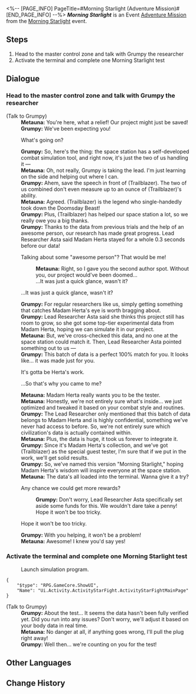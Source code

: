 <%-- [PAGE_INFO]
PageTitle=#Morning Starlight (Adventure Mission)#
[END_PAGE_INFO] --%>
{{Stub|Dialogue.}}
{{Mission Infobox
|id            = 8032301
|title         = Morning Starlight
|image         = <!--Mission Morning Starlight (Adventure Mission).png-->
|type          = Adventure
|event_name    = Morning Starlight
|chapter       = 
|requirements  = Reach [[Trailblaze Level]] 21
|summary       = <!--official mission summary from Fate's Atlas-->
|characters    = Grumpy; Metauna; Trailblazer
|startLocation = [[Herta Space Station]] - [[Master Control Zone]]
|world         = Herta Space Station
|area          = Master Control Zone
|prev          = 
|next          = 
|rewards       = Credit*5,000
}}
'''''Morning Starlight''''' is an Event [[Adventure Mission]] from the [[Morning Starlight]] event.

==Steps==
# Head to the master control zone and talk with Grumpy the researcher
# Activate the terminal and complete one Morning Starlight test

<!--
==Gameplay Notes==

--><!--
==Trial Character==

-->
==Dialogue==
{{Stub Dialogue}}
===Head to the master control zone and talk with Grumpy the researcher{{subst:void|<!--803230101-->}}===
{{Mission Description|type=adventure|location=Master Control Zone|The space station researcher, Grumpy, has something urgent for you. Apparently, she ran into a research bottleneck and needs your aid.<br />Can a Nameless also moonlight as a researcher? You're a bit at a loss, but you discovered all this has something to do with the Herta, and now things seem like they make more sense...}}
{{Dialogue Start}}

;(Talk to Grumpy)
:'''Metauna:''' You're here, what a relief! Our project might just be saved!
:'''Grumpy:''' We've been expecting you!
:{{DIcon|Arrow}} What's going on?
:'''Grumpy:''' So, here's the thing: the space station has a self-developed combat simulation tool, and right now, it's just the two of us handling it &mdash;
:'''Metauna:''' Oh, not really, Grumpy is taking the lead. I'm just learning on the side and helping out where I can.
:'''Grumpy:''' Ahem, save the speech in front of (Trailblazer). The two of us combined don't even measure up to an ounce of (Trailblazer)'s ability.
:'''Metauna:''' Agreed. (Trailblazer) is the legend who single-handedly took down the Doomsday Beast!
:'''Grumpy:''' Plus, (Trailblazer) has helped our space station a lot, so we really owe you a big thanks.
:'''Grumpy:''' Thanks to the data from previous trials and the help of an awesome person, our research has made great progress. Lead Researcher Asta said Madam Herta stayed for a whole 0.3 seconds before our data!
:{{DIcon|Arrow}} Talking about some "awesome person"? That would be me!
::'''Metauna:''' Right, so I gave you the second author spot. Without you, our project would've been doomed...
::...It was just a quick glance, wasn't it?
:{{DIcon|Arrow}} ...It was just a quick glance, wasn't it?
:'''Grumpy:''' For regular researchers like us, simply getting something that catches Madam Herta's eye is worth bragging about.
:'''Grumpy:''' Lead Researcher Asta said she thinks this project still has room to grow, so she got some top-tier experimental data from Madam Herta, hoping we can simulate it in our project.
:'''Metauna:''' But, we've cross-checked this data, and no one at the space station could match it. Then, Lead Researcher Asta pointed something out to us &mdash;
:'''Grumpy:''' This batch of data is a perfect 100% match for you. It looks like... it was made just for you.
:{{DIcon|Arrow}} It's gotta be Herta's work.
:{{DIcon|Arrow}} ...So that's why you came to me?
:'''Metauna:''' Madam Herta really wants you to be the tester.
:'''Metauna:''' Honestly, we're not entirely sure what's inside... we just optimized and tweaked it based on your combat style and routines.
:'''Grumpy:''' The Lead Researcher only mentioned that this batch of data belongs to Madam Herta and is highly confidential, something we've never had access to before. So, we're not entirely sure which civilization's data is actually contained within.
:'''Metauna:''' Plus, the data is huge, it took us forever to integrate it.
:'''Grumpy:''' Since it's Madam Herta's collection, and we've got (Trailblazer) as the special guest tester, I'm sure that if we put in the work, we'll get solid results.
:'''Grumpy:''' So, we've named this version "Morning Starlight," hoping Madam Herta's wisdom will inspire everyone at the space station.
:'''Metauna:''' The data's all loaded into the terminal. Wanna give it a try?
:{{DIcon|Arrow}} Any chance we could get more rewards?
::'''Grumpy:''' Don't worry, Lead Researcher Asta specifically set aside some funds for this. We wouldn't dare take a penny!
::Hope it won't be too tricky.
:{{DIcon|Arrow}} Hope it won't be too tricky.
:'''Grumpy:''' With you helping, it won't be a problem!
:'''Metauna:''' Awesome! I knew you'd say yes!
:{{tx}}

{{Dialogue End}}

===Activate the terminal and complete one Morning Starlight test{{subst:void|<!--803230102-->}}===
{{Mission Description|type=adventure|location=Master Control Zone|update|The testing data that Grumpy and Metauna have all seem to be penned by Herta's hand. Now you understand why they had to have you come to do the testing.<br />This is all Herta's doing.}}
{{Dialogue Start}}

:{{DIcon|Fight Club}} Launch simulation program.
<pre>{
	"$type": "RPG.GameCore.ShowUI",
	"Name": "Ui.Activity.ActivityStarFight.ActivityStarFightMainPage"
}</pre>


;(Talk to Grumpy)
:'''Grumpy:''' About the test... It seems the data hasn't been fully verified yet. Did you run into any issues? Don't worry, we'll adjust it based on your body data in real time.
:'''Metauna:''' No danger at all, if anything goes wrong, I'll pull the plug right away!
:'''Grumpy:''' Well then... we're counting on you for the test!
{{Dialogue End}}

==Other Languages==
{{Other Languages
|en   = Morning Starlight
|zhs  = 星芒启明
|zht  = 星芒啟明
|ja   = スターライト・トワイライト
|ko   = 계몽의 별빛
|es   = Lucero del alba
|fr   = Éclat stellaire de l'aube
|ru   = Сияние утренней звезды
|th   = แสงดาวทอประกาย
|vi   = Ánh Sao Ban Mai
|de   = Morgensternenlicht
|id   = Cahaya Bintang Kejora
|pt   = Brilho Estelar do Alvorecer
}}

==Change History==
{{Change History|3.2}}
